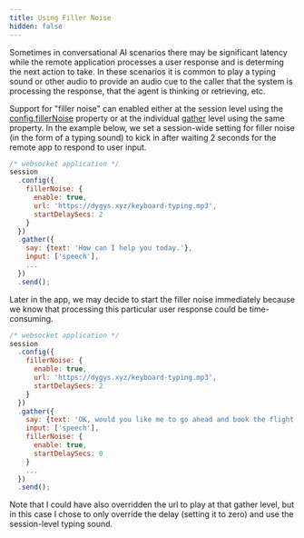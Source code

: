 ```yaml
---
title: Using Filler Noise
hidden: false
---
```


Sometimes in conversational AI scenarios there may be significant latency while the remote application processes a user response and is determing the next action to take.  In these scenarios it is common to play a typing sound or other audio to provide an audio cue to the caller that the system is processing the response, that the agent is thinking or retrieving, etc.  

Support for "filler noise" can enabled either at the session level using the [config.fillerNoise](/verbs/verbs/config) property or at the individual [gather](/verbs/verbs/gather) level using the same property.  In the example below, we set a session-wide setting for filler noise (in the form of a typing sound) to kick in after waiting 2 seconds for the remote app to respond to user input.

```js
/* websocket application */
session
  .config({
    fillerNoise: {
      enable: true,
      url: 'https://dygys.xyz/keyboard-typing.mp3',
      startDelaySecs: 2
    }
  })
  .gather({
    say: {text: 'How can I help you today.'},
    input: ['speech'],
    ...
  })
  .send();
```

Later in the app, we may decide to start the filler noise immediately because we know that processing this particular user response could be time-consuming.

```js
/* websocket application */
session
  .config({
    fillerNoise: {
      enable: true,
      url: 'https://dygys.xyz/keyboard-typing.mp3',
      startDelaySecs: 2
    }
  })
  .gather({
    say: {text: 'OK, would you like me to go ahead and book the flight for you?'},
    input: ['speech'],
    fillerNoise: {
      enable: true,
      startDelaySecs: 0
    }
    ...
  })
  .send();
```

Note that I could have also overridden the url to play at that gather level, but in this case I chose to only override the delay (setting it to zero) and use the session-level typing sound.